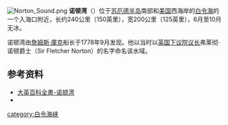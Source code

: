 [[File:Norton_Sound.png|thumb]]
'''诺顿湾'''（{{lang-ru|Нортон-Саунд}}）位于[[苏厄德半岛|苏厄德半岛]]南部和[[美国|美国]]西海岸的[[白令海|白令海]]的一个入海口附近，长约240公里（150英里），宽200公里（125英里），6月至10月无冰。

诺顿湾由[[詹姆斯·庫克|詹姆斯·庫克]]船长于1778年9月发现。他以当时以[[下議院議長_(英國)|英国下议院议长]]弗莱彻·诺顿爵士（Sir Fletcher Norton）的名字命名该水域。
==参考资料==
* [http://www.britannica.com/place/Norton-Sound 大英百科全書-诺顿湾]{{Wayback|url=http://www.britannica.com/place/Norton-Sound |date=20150925132334 }}
* {{Gnis|1407262}}
{{Authority control}}
[[category:白令海峡|category:白令海峡]]
{{US-geo-stub}}